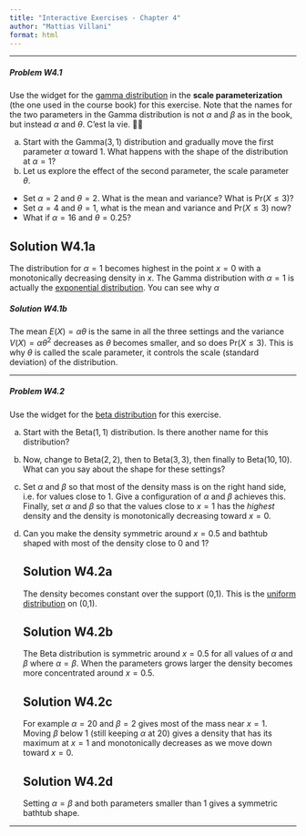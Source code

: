 ```yaml
---
title: "Interactive Exercises - Chapter 4"
author: "Mattias Villani"
format: html
---
```


------------------------------------------------------------------------

##### **Problem W4.1**

Use the widget for the [gamma distribution](https://observablehq.com/@mattiasvillani/gamma-distribution?collection=@mattiasvillani/stm) in the **scale parameterization** (the one used in the course book) for this exercise. Note that the names for the two parameters in the Gamma distribution is not $\alpha$ and $\beta$ as in the book, but instead $\alpha$ and $\theta$. C'est la vie. 🤷‍♂️

a)  Start with the $\mathrm{Gamma}(3,1)$ distribution and gradually move the first parameter $\alpha$ toward 1. What happens with the shape of the distribution at $\alpha = 1$?
b)  Let us explore the effect of the second parameter, the scale parameter $\theta$.

-   Set $\alpha=2$ and $\theta=2$. What is the mean and variance? What is $\mathrm{Pr}(X\leq 3)$?
-   Set $\alpha=4$ and $\theta=1$, what is the mean and variance and $\mathrm{Pr}(X\leq 3)$ now?
-   What if $\alpha=16$ and $\theta=0.25$?

::: {.callout-note collapse="true" appearance="minimal" icon="false"}
## Solution W4.1a

The distribution for $\alpha = 1$ becomes highest in the point $x=0$ with a monotonically decreasing density in $x$. The Gamma distribution with $\alpha = 1$ is actually the [exponential distribution](https://observablehq.com/@mattiasvillani/exponential-distribution?collection=@mattiasvillani/stm). You can see why $\alpha$
:::

::: {.callout-note collapse="true" appearance="simple" icon="false"}
##### Solution W4.1b

The mean $E(X)= \alpha \theta$ is the same in all the three settings and the variance $V(X)=\alpha \theta^2$ decreases as $\theta$ becomes smaller, and so does $\mathrm{Pr}(X\leq 3)$. This is why $\theta$ is called the scale parameter, it controls the scale (standard deviation) of the distribution.
:::

------------------------------------------------------------------------

##### **Problem W4.2**

Use the widget for the [beta distribution](https://observablehq.com/@mattiasvillani/beta-distribution?collection=@mattiasvillani/stm) for this exercise.

a)  Start with the $\mathrm{Beta}(1,1)$ distribution. Is there another name for this distribution?

b)  Now, change to $\mathrm{Beta}(2,2)$, then to $\mathrm{Beta}(3,3)$, then finally to $\mathrm{Beta}(10,10)$. What can you say about the shape for these settings?

c)  Set $\alpha$ and $\beta$ so that most of the density mass is on the right hand side, i.e. for values close to 1. Give a configuration of $\alpha$ and $\beta$ achieves this. Finally, set $\alpha$ and $\beta$ so that the values close to $x=1$ has the *highest* density and the density is monotonically decreasing toward $x=0$.

d)  Can you make the density symmetric around $x=0.5$ and bathtub shaped with most of the density close to 0 and 1?

    ::: {.callout-note collapse="true" appearance="minimal" icon="false"}
    ## Solution W4.2a

    The density becomes constant over the support (0,1). This is the [uniform distribution](https://observablehq.com/@mattiasvillani/uniform-distribution?collection=@mattiasvillani/stm) on (0,1).
    :::

    ::: {.callout-note collapse="true" appearance="minimal" icon="false"}
    ## Solution W4.2b

    The Beta distribution is symmetric around $x=0.5$ for all values of $\alpha$ and $\beta$ where $\alpha=\beta$. When the parameters grows larger the density becomes more concentrated around $x=0.5$.
    :::

    ::: {.callout-note collapse="true" appearance="simple" icon="false"}
    ## Solution W4.2c

    For example $\alpha =20$ and $\beta=2$ gives most of the mass near $x=1$. Moving $\beta$ below 1 (still keeping $\alpha$ at 20) gives a density that has its maximum at $x=1$ and monotonically decreases as we move down toward $x=0$.
    :::

    ::: {.callout-note collapse="true" appearance="minimal" icon="false"}
    ## Solution W4.2d

    Setting $\alpha=\beta$ and both parameters smaller than 1 gives a symmetric bathtub shape.
    :::

------------------------------------------------------------------------
